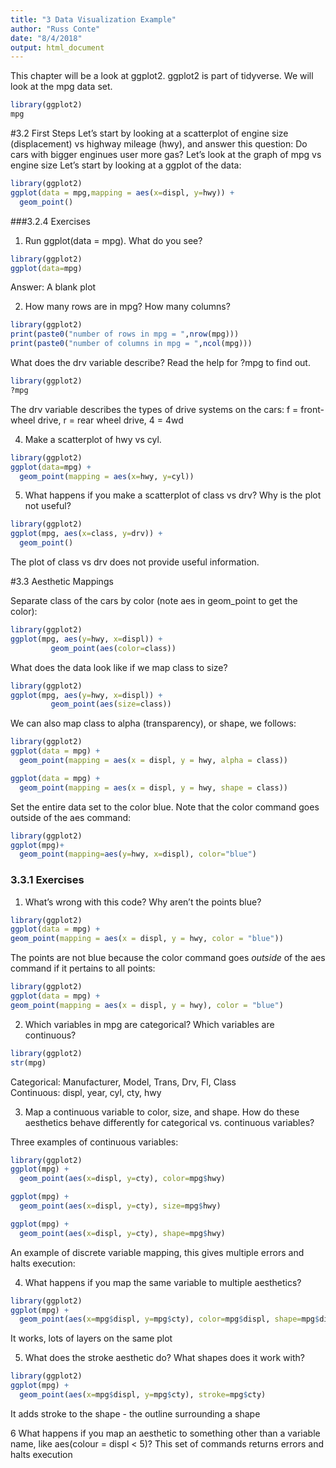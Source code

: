 ```yaml
---
title: "3 Data Visualization Example"
author: "Russ Conte"
date: "8/4/2018"
output: html_document
---
```

This chapter will be a look at ggplot2. ggplot2 is part of tidyverse. We will look at the mpg data set.
```r
library(ggplot2)
mpg
```

#3.2 First Steps
Let's start by looking at a scatterplot of engine size (displacement) vs highway mileage (hwy), and answer this question:
Do cars with bigger enginues user more gas? Let's look at the graph of mpg vs engine size
Let's start by looking at a ggplot of the data:

```r
library(ggplot2)
ggplot(data = mpg,mapping = aes(x=displ, y=hwy)) +
  geom_point()
```


###3.2.4 Exercises

1. Run ggplot(data = mpg). What do you see?
```r
library(ggplot2)
ggplot(data=mpg)
```

Answer: A blank plot   

2. How many rows are in mpg? How many columns?
```r
library(ggplot2)
print(paste0("number of rows in mpg = ",nrow(mpg)))
print(paste0("number of columns in mpg = ",ncol(mpg)))
```

What does the drv variable describe? Read the help for ?mpg to find out.

```r
library(ggplot2)
?mpg
```

The drv variable describes the types of drive systems on the cars:
f = front-wheel drive, r = rear wheel drive, 4 = 4wd

4. Make a scatterplot of hwy vs cyl.
```r
library(ggplot2)
ggplot(data=mpg) +
  geom_point(mapping = aes(x=hwy, y=cyl))
```

5. What happens if you make a scatterplot of class vs drv? Why is the plot not useful?

```r
library(ggplot2)
ggplot(mpg, aes(x=class, y=drv)) +
  geom_point() 
```

The plot of class vs drv does not provide useful information.

#3.3 Aesthetic Mappings

Separate class of the cars by color (note aes in geom_point to get the color):
```r
library(ggplot2)
ggplot(mpg, aes(y=hwy, x=displ)) +
         geom_point(aes(color=class))
```

What does the data look like if we map class to size?

```r
library(ggplot2)
ggplot(mpg, aes(y=hwy, x=displ)) +
         geom_point(aes(size=class))
```

We can also map class to alpha (transparency), or shape, we follows:

```r
library(ggplot2)
ggplot(data = mpg) + 
  geom_point(mapping = aes(x = displ, y = hwy, alpha = class))

ggplot(data = mpg) + 
  geom_point(mapping = aes(x = displ, y = hwy, shape = class))

```

Set the entire data set to the color blue. Note that the color command goes outside of the aes command:

```r
library(ggplot2)
ggplot(mpg)+
  geom_point(mapping=aes(y=hwy, x=displ), color="blue")
```

### 3.3.1 Exercises

1. What's wrong with this code? Why aren't the points blue?
```r
library(ggplot2)
ggplot(data = mpg) + 
geom_point(mapping = aes(x = displ, y = hwy, color = "blue"))
```

The points are not blue because the color command goes *outside* of the aes command if it pertains to all points:

```r
library(ggplot2)
ggplot(data = mpg) + 
geom_point(mapping = aes(x = displ, y = hwy), color = "blue")
```

2. Which variables in mpg are categorical? Which variables are continuous?

```r
library(ggplot2)
str(mpg)
```

Categorical: Manufacturer, Model, Trans, Drv, Fl, Class <br>
Continuous: displ, year, cyl, cty, hwy

3. Map a continuous variable to color, size, and shape. How do these aesthetics behave differently for categorical vs. continuous variables?

Three examples of continuous variables:
```r
library(ggplot2)
ggplot(mpg) +
  geom_point(aes(x=displ, y=cty), color=mpg$hwy)

ggplot(mpg) +
  geom_point(aes(x=displ, y=cty), size=mpg$hwy)

ggplot(mpg) +
  geom_point(aes(x=displ, y=cty), shape=mpg$hwy)
```

An example of discrete variable mapping, this gives multiple errors and halts execution:

4. What happens if you map the same variable to multiple aesthetics?

```r
library(ggplot2)
ggplot(mpg) +
  geom_point(aes(x=mpg$displ, y=mpg$cty), color=mpg$displ, shape=mpg$displ, size=mpg$displ)
```

It works, lots of layers on the same plot

5. What does the stroke aesthetic do? What shapes does it work with?

```r
library(ggplot2)
ggplot(mpg) +
  geom_point(aes(x=mpg$displ, y=mpg$cty), stroke=mpg$cty)
```

It adds stroke to the shape - the outline surrounding a shape

6 What happens if you map an aesthetic to something other than a variable name, like aes(colour = displ < 5)?
This set of commands returns errors and halts execution


